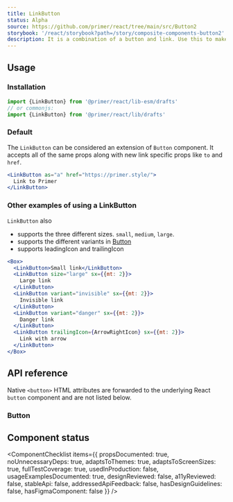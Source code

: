 ```yaml
---
title: LinkButton
status: Alpha
source: https://github.com/primer/react/tree/main/src/Button2
storybook: '/react/storybook?path=/story/composite-components-button2'
description: It is a combination of a button and link. Use this to make your link look like a button.
---
```



## Usage

### Installation

```js
import {LinkButton} from '@primer/react/lib-esm/drafts'
// or commonjs:
import {LinkButton} from '@primer/react/lib/drafts'
```

### Default

The `LinkButton` can be considered an extension of `Button` component. It accepts all of the same props along with new link specific props like `to` and `href`.

```jsx live drafts
<LinkButton as="a" href="https://primer.style/">
  Link to Primer
</LinkButton>
```

### Other examples of using a LinkButton

`LinkButton` also

- supports the three different sizes. `small`, `medium`, `large`.
- supports the different variants in [Button]('../Button2')
- supports leadingIcon and trailingIcon

```jsx live drafts
<Box>
  <LinkButton>Small link</LinkButton>
  <LinkButton size="large" sx={{mt: 2}}>
    Large link
  </LinkButton>
  <LinkButton variant="invisible" sx={{mt: 2}}>
    Invisible link
  </LinkButton>
  <LinkButton variant="danger" sx={{mt: 2}}>
    Danger link
  </LinkButton>
  <LinkButton trailingIcon={ArrowRightIcon} sx={{mt: 2}}>
    Link with arrow
  </LinkButton>
</Box>
```

## API reference

Native `<button>` HTML attributes are forwarded to the underlying React `button` component and are not listed below.

### Button

<PropsTable>
  <PropsTableRow name="children" required type="React.ReactNode" description="This will be the Button description." />
  <PropsTableRow
    name="variant"
    type="'default' | 'primary' | 'danger' | 'outline' | 'invisible'"
    description="Changes the look and feel of the button which is different for each variant"
  />
  <PropsTableRow
    name="size"
    type="'small' | 'medium' | 'large'"
    description="Changes the size of the icon button component"
  />
  <PropsTableRow
    name="leadingIcon"
    type="Component"
    description="provide an octicon. It will be placed before the text of the button"
  />
  <PropsTableRow
    name="trailingIcon"
    type="Component"
    description="provide an octicon. It will be placed after the text of the button"
  />
  <PropsTableRow
    name="as"
    type="Component | 'string'"
    description="This will use the tag provided in the `as` property. Simultaneously will accept all the new props associated with the new component.For eg- If your `as` value is `ReactRouterLink`, then the prop `to` will be supported in this component "
  />
  <PropsTableSxRow />
</PropsTable>

## Component status

<ComponentChecklist
  items={{
    propsDocumented: true,
    noUnnecessaryDeps: true,
    adaptsToThemes: true,
    adaptsToScreenSizes: true,
    fullTestCoverage: true,
    usedInProduction: false,
    usageExamplesDocumented: true,
    designReviewed: false,
    a11yReviewed: false,
    stableApi: false,
    addressedApiFeedback: false,
    hasDesignGuidelines: false,
    hasFigmaComponent: false
  }}
/>
